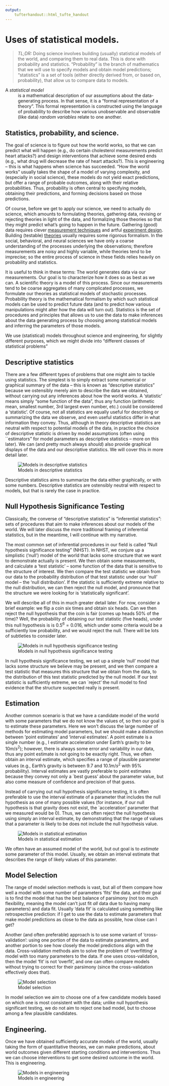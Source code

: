 ```yaml
---
output: 
    tufterhandout::html_tufte_handout
---
```


# Uses of statistical models.

> *TL;DR:*
> Doing science involves building (usually) statistical models of the world, and comparing them to real data.  This is done with probability and statistics.  "Probability" is the branch of mathematics that we will use to specify models and obtain model predictions; "statistics" is a set of tools (either directly derived from, or based on, probability), that allow us to compare data to models. 

A *statistical model*
:    is a mathematical description of our assumptions about the data-generating process.   In that sense, it is a "formal representation of a theory".  This formal representation is constructed using the language of probability to describe how various unobservable and observable (like data) *random variables* relate to one another.

## Statistics, probability, and science.

The goal of science is to figure out how the world works, so that we can predict what will happen (e.g., do certain cholesterol measurements predict heart attacks?) and design interventions that achieve some desired ends (e.g., what drug will decrease the rate of heart attacks?).  This is engineering -- this is what happens when science has succeeded.  "How the world works" usually takes the shape of a model of varying complexity, and (especially in social science), these models do not yield exact predictions, but offer a range of probable outcomes, along with their relative probabilities.  Thus, probability is often central to specifying models, obtaining their predictions, and forming decisions based on those predictions.

Of course, before we get to apply our science, we need to actually do science, which amounts to formulating theories, gathering data, revising or rejecting theories in light of the data, and formalizing those theories so that they might predict what's going to happen in the future.  Gathering (good) data requires clever [measurement techniques](measurement.html) and artful [experiment design](experiments.html).  Building (testable) [theories](theories.html) usually requires some rigorous formalism.  In the social, behavioral, and neural sciences we have only a coarse understanding of the processes underlying the observations; therefore measurements are noisy and highly variable, while theories tend to be imprecise; so the entire process of science in these fields relies heavily on probability and statistics. 

It is useful to think in these terms: The world generates data via our measurements.  Our goal is to characterize how it does so as best as we can.  A scientific theory is a model of this process.  Since our measurements tend to be coarse aggregates of many complicated processes, we formulate our theories as statistical models of stochastic processes. Probability theory is the mathematical formalism by which such statistical models can be used to predict future data (and to predict how various manipulations might alter how the data will turn out).  Statistics is the set of procedures and principles that allows us to use the data to make inferences about the data generating process by choosing among statistical models and inferring the parameters of those models. 

We use (statistical) models throughout science and engineering, for slightly different purposes, which we might divide into "different classes of statistical problems"

## Descriptive statistics

There are a few different types of problems that one might aim to tackle using statistics.  The simplest is to simply extract some numerical or graphical summary of the data -- this is known as "descriptive statistics" because we ostensibly merely aim to describe the data we obtained, without carrying out any inferences about how the world works.  A 'statistic' means simply "some function of the data", thus any function (arithmetic mean, smallest number, 3rd largest even number, etc.) could be considered a 'statistic'.  Of course, not all statistics are equally useful for describing or summarizing the data we observe, and even useful statistics differ in what information they convey.  Thus, although in theory descriptive statistics are neutral with respect to potential models of the data, in practice the choice of descriptive statistic is driven by model assumptions (often using ``estimators" for model parameters as descriptive statistics -- more on this later).  We can (and pretty much always *should*) also provide graphical displays of the data and our descriptive statistics.  We will cover this in more detail later.

![Models in descriptive statistics](figures/L1-descriptive.png)

Descriptive statistics aims to summarize the data either graphically, or with some numbers.  Descriptive statistics are ostensibly neutral with respect to models, but that is rarely the case in practice.


## Null Hypothesis Significance Testing

Classically, the converse of "descriptive statistics" is "inferential statistics": sets of procedures that aim to make inferences about our models of the world.  We will later discuss the more traditional framing of inferential statistics, but in the meantime, I will continue with my narrative.

The most common set of inferential procedures in our field is called "Null hypothesis significance testing" (NHST).  In NHST, we conjure up a simplistic ('null') model of the world that lacks some structure that we want to demonstrate actually is present.  We then obtain some measurements, and calculate a 'test statistic' -- some function of the data that is sensitive to the structure of interest.  We then compare the test statistic we obtain from our data to the probability distribution of that test statistic under our 'null' model -- the 'null distribution'.  If the statistic is sufficiently extreme relative to the null distribution, we can then reject the null model, and pronounce that the structure we were looking for is 'statistically significant'.  

We will describe all of this in much greater detail later.  For now, consider a brief example: we flip a coin six times and obtain six heads.  Can we then reject the null hypothesis that the coin is fair (comes up heads 50% of the time)?  Well, the probability of obtaining our test statistic (five heads), under this null hypothesis is is $0.5^6 = 0.016$, which under some criteria would be a sufficiently low probability, and we would reject the null.  There will be lots of subtleties to consider later.

![Models in null hypothesis significance testing](figures/L1-nhst.png)

In null hypothesis significance testing, we set up a simple 'null' model that lacks some structure we believe may be present, and we then compare a test statistic that measures this structure that we obtain from the data, to the distribution of this test statistic predicted by the null model.  If our test statistic is sufficiently extreme, we can `reject' the null model to find evidence that the structure suspected really is present.

## Estimation 

Another common scenario is that we have a candidate model of the world with some parameters that we do not know the values of, so then our goal is to estimate these parameters.  Here we won't discuss the large number of methods for estimating model parameters, but we should make a distinction between 'point estimates' and 'interval estimates'.  A point estimate is a single number (e.g., I estimate acceleration under Earth's gravity to be $10 m/s^2$); however, there is always some error and variability in our data, thus any point estimate is not going to be exactly right.  Thus, we often obtain an interval estimate, which specifies a range of plausible parameter values (e.g., Earth's gravity is between $9.7$ and $10.1 m/s^2$ with 95% probability).  Interval estimates are vastly preferable to point estimates because they convey not only a `best guess' about the parameter value, but also come measure of confidence and precision of that guess.  

Instead of carrying out null hypothesis significance testing, it is often preferable to use the interval estimate of a parameter that includes the null hypothesis as one of many possible values (for instance, if our null hypothesis is that gravity does not exist, the `acceleration' parameter that we measured would be 0).  Thus, we can often reject the null hypothesis using simply an interval estimate, by demonstrating that the range of values that a parameter is likely to be does not include the null hypothesis value.

![Models in statistical estimation](figures/L1-estimation.png)

We often have an assumed model of the world, but out goal is to *estimate* some parameter of this model.  Usually, we obtain an interval estimate that describes the range of likely values of this parameter. 

## Model Selection

The range of model selection methods is vast, but all of them compare how well a model with some number of  parameters 'fits' the data, and their goal is to find the model that has the best balance of parsimony (not too much flexibility, meaning the model can't just fit *all* data due to having many parameters) and data fit.  Usually 'data fit' is calculated using something like retrospective prediction: if I get to use the data to estimate parameters that make model predictions as close to the data as possible, how close can I get?  

Another (and often preferable) approach is to use some variant of 'cross-validation': using one portion of the data to estimate parameters, and another portion to see how closely the model predictions align with the data.  Cross-validation methods aim to solve the problem of 'overfitting' a model with too many parameters to the data.  If one uses cross-validation, then the model 'fit' is not 'overfit', and one can often compare models without trying to correct for their parsimony (since the cross-validation effectively does that).

![Model selection](figures/L1-models.png)

In model selection we aim to choose one of a few candidate models based on which one is most consistent with the data; unlike null hypothesis significant testing, we do not aim to reject one bad model, but to choose among a few plausible candidates.

## Engineering.

Once we have obtained sufficiently accurate models of the world, usually taking the form of quantitative theories, we can make predictions, about world outcomes given different starting conditions and interventions.  Thus we can choose interventions to get some desired outcome in the world.  This is engineering.

![Models in engineering](figures/L1-engineering.png)



